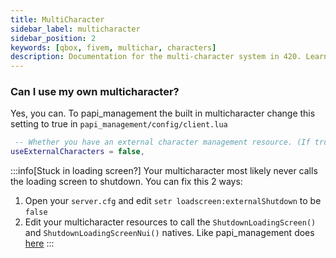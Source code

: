 ```yaml
---
title: MultiCharacter
sidebar_label: multicharacter
sidebar_position: 2
keywords: [qbox, fivem, multichar, characters]
description: Documentation for the multi-character system in 420. Learn how to configure and customize character management, including using external character systems.
---
```


### Can I use my own multicharacter?

Yes, you can. To papi_management the built in multicharacter change this setting to true in `papi_management/config/client.lua`
```lua filename="papi_management/config/client.lua"
 -- Whether you have an external character management resource. (If true, disables the character management inside the core)
useExternalCharacters = false,
```
:::info[Stuck in loading screen?]
Your multicharacter most likely never calls the loading screen to shutdown. You can fix this 2 ways:
1. Open your `server.cfg` and edit `setr loadscreen:externalShutdown` to be `false`
2. Edit your multicharacter resources to call the `ShutdownLoadingScreen()` and `ShutdownLoadingScreenNui()` natives. Like papi_management does [here](https://github.com/Mesrine67/papi_management/blob/6e50abaf966295a4245c901a37ecb64343d63677/client/character.lua#L387-L388)
:::